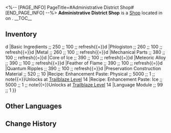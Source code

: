 <%-- [PAGE_INFO]
PageTitle=#Administrative District Shop#
[END_PAGE_INFO] --%>
{{Stub}}
{{Location Infobox
|title    = {{Icon/White|Icon Shop Materials.png}} Administrative District Shop
|image    = Shop Administrative District Shop.png
|type     = Shop
|world    = <!--to be added-->
|region   = 
|area     = <!--to be added-->
|subarea  = 
}}
{{Description|The high-end store up in the Belobog Overworld.}}
'''Administrative District Shop''' is a [[Shop]] located in <!--area--> on <!--world-->.
<!--
It is operated by [[<shopkeeper>]].
-->
__TOC__

==Inventory==
{{Shop|shop=Administrative District Shop|currency=Credit|refresh=1|note=1|total=1
|"Order" ;; 10000 ;; 1
|Solid Water ;; 250 ;; 100 ;; refresh{{=}}d
|Basic Ingredients ;; 250 ;; 100 ;; refresh{{=}}d
|Phlogiston ;; 260 ;; 100 ;; refresh{{=}}d
|Metal ;; 260 ;; 100 ;; refresh{{=}}d
|Mechanical Parts ;; 380 ;; 100 ;; refresh{{=}}d
|Core of Ice ;; 390 ;; 100 ;; refresh{{=}}d
|Meteoric Alloy ;; 390 ;; 100 ;; refresh{{=}}d
|Feather of Flame ;; 390 ;; 100 ;; refresh{{=}}d
|Quantum Ripples ;; 390 ;; 100 ;; refresh{{=}}d
|Preservation Construction Material ;; 520 ;; 10
|Recipe: Enhancement Paste: Physical ;; 5000 ;; 1 ;; note{{=}}Unlocks at [[Trailblaze Level]] 14
|Recipe: Enhancement Paste: Ice ;; 5000 ;; 1 ;; note{{=}}Unlocks at [[Trailblaze Level]] 14
|Language Module ;; 99 ;; 1
}}
<!--
==Location==
{{Map Embed|<map name>|<marker id>}}
--><!--
==Achievements==
{{Achievements by Category Table|topic=Administrative District Shop}}
-->
==Other Languages==
{{Other Languages
|en   = Administrative District Shop
|zhs  = 行政区商店
|zht  = 行政區商店
|ja   = 行政区ショップ
|ko   = 행정구역 상점
|es   = Tienda del distrito administrativo
|fr   = Boutique du District administratif
|ru   = Магазин в Административном районе
|th   = Administrative District Shop
|vi   = Cửa Hàng Khu Hành Chính
|de   = Laden im Verwaltungsbezirk
|id   = Administrative District Shop
|pt   = Loja do Distrito Administrativo
}}

==Change History==
{{Change History|1.0}}